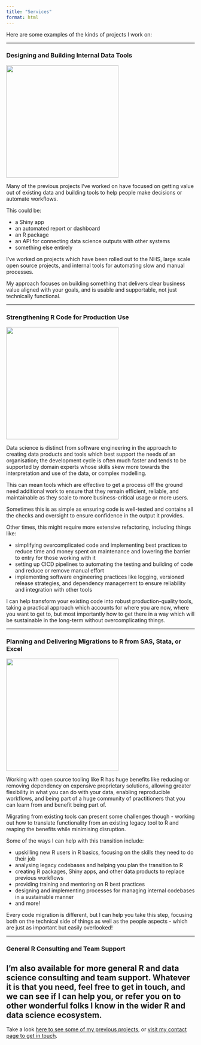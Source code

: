 ```yaml
---
title: "Services"
format: html
---
```


Here are some examples of the kinds of projects I work on:

---

### **Designing and Building Internal Data Tools**

![](miportal.png){fig-align="center" width="300"}


Many of the previous projects I've worked on have focused on getting value out of existing data and building tools to help people make decisions or automate workflows.

This could be:

* a Shiny app
* an automated report or dashboard
* an R package
* an API for connecting data science outputs with other systems
* something else entirely

I've worked on projects which have been rolled out to the NHS, large scale open source projects, and internal tools for automating slow and manual processes.

My approach focuses on building something that delivers clear business value aligned with your goals, and is usable and supportable, not just technically functional.

---

### **Strengthening R Code for Production Use**

![](github_actions.png){fig-align="center" width="300"}


Data science is distinct from software engineering in the approach to creating data products and tools which best support the needs of an organisation; the development cycle is often much faster and tends to be supported by domain experts whose skills skew more towards the interpretation and use of the data, or complex modelling.  

This can mean tools which are effective to get a process off the ground need additional work to ensure that they remain efficient, reliable, and maintainable as they scale to more business-critical usage or more users.

Sometimes this is as simple as ensuring code is well-tested and contains all the checks and oversight to ensure confidence in the output it provides.  

Other times, this might require more extensive refactoring, including things like:

* simplifying overcomplicated code and implementing best practices to reduce time and money spent on maintenance and lowering the barrier to entry for those working with it
* setting up CICD pipelines to automating the testing and building of code and reduce or remove manual effort
* implementing software engineering practices like logging, versioned release strategies, and dependency management to ensure reliability and integration with other tools

I can help transform your existing code into robust production-quality tools, taking a practical approach which accounts for where you are now, where you want to get to, but most importantly how to get there in a way which will be sustainable in the long-term without overcomplicating things.

---

### **Planning and Delivering Migrations to R from SAS, Stata, or Excel**

![](sasmacros.png){fig-align="center" width="300"}

Working with open source tooling like R has huge benefits like reducing or removing dependency on expensive proprietary solutions, allowing greater flexibility in what you can do with your data, enabling reproducible workflows, and being part of a huge community of practitioners that you can learn from and benefit being part of.

Migrating from existing tools can present some challenges though - working out how to translate functionality from an existing legacy tool to R and reaping the benefits while minimising disruption.

Some of the ways I can help with this transition include:

* upskilling new R users in R basics, focusing on the skills they need to do their job
* analysing legacy codebases and helping you plan the transition to R
* creating R packages, Shiny apps, and other data products to replace previous workflows
* providing training and mentoring on R best practices 
* designing and implementing processes for managing internal codebases in a sustainable manner
* and more!

Every code migration is different, but I can help you take this step, focusing both on the technical side of things as well as the people aspects - which are just as important but easily overlooked!

---

### **General R Consulting and Team Support**

I'm also available for more general R and data science consulting and team support.  Whatever it is that you need, feel free to get in touch, and we can see if I can help you, or refer you on to other wonderful folks I know in the wider R and data science ecosystem.
---

Take a look [here to see some of my previous projects](selected_work.qmd), or [visit my contact page to get in touch](contact.qmd).
